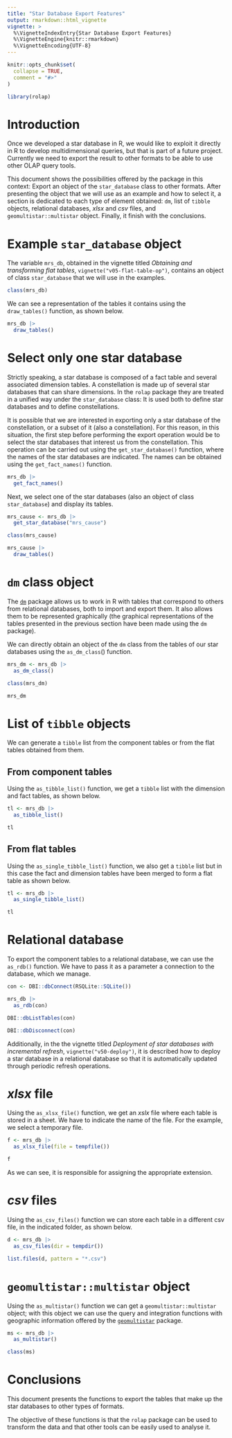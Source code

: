 ```yaml
---
title: "Star Database Export Features"
output: rmarkdown::html_vignette
vignette: >
  %\VignetteIndexEntry{Star Database Export Features}
  %\VignetteEngine{knitr::rmarkdown}
  %\VignetteEncoding{UTF-8}
---
```


```r
knitr::opts_chunk$set(
  collapse = TRUE,
  comment = "#>"
)
```

```r
library(rolap)
```

# Introduction

Once we developed a star database in R, we would like to exploit it directly in R to develop multidimensional queries, but that is part of a future project. Currently we need to export the result to other formats to be able to use other OLAP query tools. 

This document shows the possibilities offered by the package in this context: Export an object of the `star_database` class to other formats. After presenting the object that we will use as an example and how to select it, a section is dedicated to each type of element obtained: `dm`, list of `tibble` objects, relational databases, *xlsx* and *csv* files, and `geomultistar::multistar` object. Finally, it finish with the conclusions.

# Example `star_database` object

The variable `mrs_db`, obtained in the vignette titled *Obtaining and transforming flat tables*, `vignette("v05-flat-table-op")`, contains an object of class `star_database` that we will use in the examples.

```r
class(mrs_db)
```

We can see a representation of the tables it contains using the `draw_tables()` function, as shown below.

```r
mrs_db |>
  draw_tables()
```


# Select only one star database

Strictly speaking, a star database is composed of a fact table and several associated dimension tables. A constellation is made up of several star databases that can share dimensions. In the `rolap` package they are treated in a unified way under the `star_database` class: It is used both to define star databases and to define constellations.

It is possible that we are interested in exporting only a star database of the constellation, or a subset of it (also a constellation). For this reason, in this situation, the first step before performing the export operation would be to select the star databases that interest us from the constellation. This operation can be carried out using the `get_star_database()` function, where the names of the star databases are indicated. The names can be obtained using the `get_fact_names()` function.

```r
mrs_db |> 
  get_fact_names()
```

Next, we select one of the star databases (also an object of class `star_database`) and display its tables.

```r
mrs_cause <- mrs_db |> 
  get_star_database("mrs_cause")

class(mrs_cause)

mrs_cause |>
  draw_tables()
```


# `dm` class object

The [`dm`](https://cran.r-project.org/package=dm) package allows us to work in R with tables that correspond to others from relational databases, both to import and export them. It also allows them to be represented graphically (the graphical representations of the tables presented in the previous section have been made using the `dm` package). 

We can directly obtain an object of the `dm` class from the tables of our star databases using the `as_dm_class`() function.


```r
mrs_dm <- mrs_db |>
  as_dm_class()

class(mrs_dm)

mrs_dm
```


# List of `tibble` objects

We can generate a `tibble` list from the component tables or from the flat tables obtained from them.

## From component tables

Using the `as_tibble_list()` function, we get a `tibble` list with the dimension and fact tables, as shown below.

```r
tl <- mrs_db |>
  as_tibble_list()

tl
```


## From flat tables

Using the `as_single_tibble_list()` function, we also get a `tibble` list but in this case the fact and dimension tables have been merged to form a flat table as shown below.


```r
tl <- mrs_db |>
  as_single_tibble_list()

tl
```


# Relational database

To export the component tables to a relational database, we can use the `as_rdb()` function. We have to pass it as a parameter a connection to the database, which we manage.

```r
con <- DBI::dbConnect(RSQLite::SQLite())

mrs_db |>
  as_rdb(con)

DBI::dbListTables(con)

DBI::dbDisconnect(con)
```


Additionally, in the the vignette titled *Deployment of star databases with incremental refresh*, `vignette("v50-deploy")`, it is described how to deploy a star database in a relational database so that it is automatically updated through periodic refresh operations.


# *xlsx* file

Using the `as_xlsx_file()` function, we get an *xslx* file where each table is stored in a sheet. We have to indicate the name of the file. For the example, we select a temporary file.

```r
f <- mrs_db |>
  as_xlsx_file(file = tempfile())

f
```

As we can see, it is responsible for assigning the appropriate extension.

# *csv* files

Using the `as_csv_files()` function we can store each table in a different csv file, in the indicated folder, as shown below.

```r
d <- mrs_db |>
  as_csv_files(dir = tempdir())

list.files(d, pattern = "*.csv")
```


# `geomultistar::multistar` object

Using the `as_multistar()` function we can get a `geomultistar::multistar` object; with this object we can use the query and integration functions with geographic information offered by the [`geomultistar`](https://CRAN.R-project.org/package=geomultistar) package. 

```r
ms <- mrs_db |>
  as_multistar()

class(ms)
```


# Conclusions

This document presents the functions to export the tables that make up the star databases to other types of formats.

The objective of these functions is that the `rolap` package can be used to transform the data and that other tools can be easily used to analyse it.

